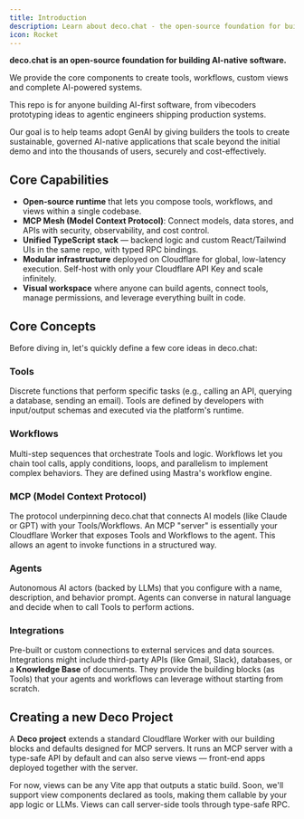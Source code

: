 ```yaml
---
title: Introduction
description: Learn about deco.chat - the open-source foundation for building AI-native software
icon: Rocket
---
```


**deco.chat is an open-source foundation for building AI-native software.**

We provide the core components to create tools, workflows, custom views and complete AI-powered systems.

This repo is for anyone building AI-first software, from vibecoders prototyping ideas to agentic engineers shipping production systems.

Our goal is to help teams adopt GenAI by giving builders the tools to create sustainable, governed AI-native applications that scale beyond the initial demo and into the thousands of users, securely and cost-effectively.

## Core Capabilities

- **Open‑source runtime** that lets you compose tools, workflows, and views within a single codebase.
- **MCP Mesh (Model Context Protocol)**: Connect models, data stores, and APIs with security, observability, and cost control.
- **Unified TypeScript stack** — backend logic and custom React/Tailwind UIs in the same repo, with typed RPC bindings.
- **Modular infrastructure** deployed on Cloudflare for global, low-latency execution. Self-host with only your Cloudflare API Key and scale infinitely.
- **Visual workspace** where anyone can build agents, connect tools, manage permissions, and leverage everything built in code.

## Core Concepts

Before diving in, let's quickly define a few core ideas in deco.chat:

### Tools

Discrete functions that perform specific tasks (e.g., calling an API, querying a database, sending an email). Tools are defined by developers with input/output schemas and executed via the platform's runtime.

### Workflows

Multi-step sequences that orchestrate Tools and logic. Workflows let you chain tool calls, apply conditions, loops, and parallelism to implement complex behaviors. They are defined using Mastra's workflow engine.

### MCP (Model Context Protocol)

The protocol underpinning deco.chat that connects AI models (like Claude or GPT) with your Tools/Workflows. An MCP "server" is essentially your Cloudflare Worker that exposes Tools and Workflows to the agent. This allows an agent to invoke functions in a structured way.

### Agents

Autonomous AI actors (backed by LLMs) that you configure with a name, description, and behavior prompt. Agents can converse in natural language and decide when to call Tools to perform actions.

### Integrations

Pre-built or custom connections to external services and data sources. Integrations might include third-party APIs (like Gmail, Slack), databases, or a **Knowledge Base** of documents. They provide the building blocks (as Tools) that your agents and workflows can leverage without starting from scratch.

## Creating a new Deco Project

A **Deco project** extends a standard Cloudflare Worker with our building blocks and defaults designed for MCP servers. It runs an MCP server with a type-safe API by default and can also serve views — front-end apps deployed together with the server.

For now, views can be any Vite app that outputs a static build. Soon, we'll support view components declared as tools, making them callable by your app logic or LLMs. Views can call server-side tools through type-safe RPC.
